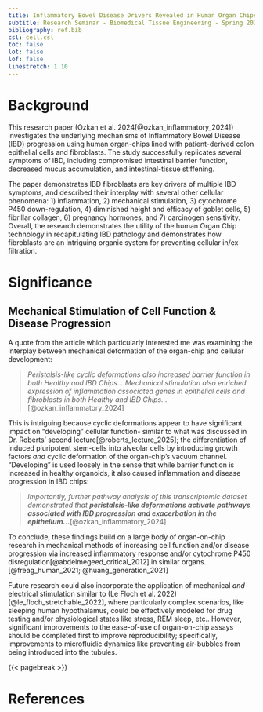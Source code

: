 ```yaml
---
title: Inflammatory Bowel Disease Drivers Revealed in Human Organ Chips
subtitle: Research Seminar - Biomedical Tissue Engineering - Spring 2025
bibliography: ref.bib
csl: cell.csl
toc: false
lot: false
lof: false
linestretch: 1.10
---
```


# Background

This research paper (Ozkan et al. 2024[@ozkan_inflammatory_2024]) investigates the underlying mechanisms of Inflammatory Bowel Disease (IBD) progression using human organ-chips lined with patient-derived colon epithelial cells and fibroblasts. The study successfully replicates several symptoms of IBD, including compromised intestinal barrier function, decreased mucus accumulation, and intestinal-tissue stiffening.

The paper demonstrates IBD fibroblasts are key drivers of multiple IBD symptoms, and described their interplay with several other cellular phenomena: 1) inflammation, 2) mechanical stimulation, 3) cytochrome P450 down-regulation, 4) diminished height and efficacy of goblet cells, 5) fibrillar collagen, 6) pregnancy hormones, and 7) carcinogen sensitivity. Overall, the research demonstrates the utility of the human Organ Chip technology in recapitulating IBD pathology and demonstrates how fibroblasts are an intriguing organic system for preventing cellular in/ex-filtration.

# Significance

## Mechanical Stimulation of Cell Function & Disease Progression

A quote from the article which particularly interested me was examining the interplay between mechanical deformation of the organ-chip and cellular development:

> *Peristalsis-like cyclic deformations also increased barrier function in both Healthy and IBD Chips... Mechanical stimulation also enriched expression of inflammation associated genes in epithelial cells and fibroblasts in both Healthy and IBD Chips...*[@ozkan_inflammatory_2024]

This is intriguing because cyclic deformations appear to have significant impact on "developing" cellular function- similar to what was discussed in Dr. Roberts' second lecture[@roberts_lecture_2025]; the differentiation of induced pluripotent stem-cells into alveolar cells by introducing growth factors *and* cyclic deformation of the organ-chip's vacuum channel. "Developing" is used loosely in the sense that while barrier function is increased in healthy organoids, it also caused inflammation and disease progression in IBD chips:

> *Importantly, further pathway analysis of this transcriptomic dataset demonstrated that **peristalsis-like deformations activate pathways associated with IBD progression and exacerbation in the epithelium...***[@ozkan_inflammatory_2024]

To conclude, these findings build on a large body of organ-on-chip research in mechanical methods of increasing cell function and/or disease progression via increased inflammatory response and/or cytochrome P450 disregulation[@abdelmegeed_critical_2012] in similar organs.[@freag_human_2021; @huang_generation_2021]  

Future research could also incorporate the application of mechanical *and* electrical stimulation similar to (Le Floch et al. 2022)[@le_floch_stretchable_2022], where particularly complex scenarios, like sleeping human hypothalamus, could be effectively modeled for drug testing and/or physiological states like stress, REM sleep, etc.. However, significant improvements to the ease-of-use of organ-on-chip assays should be completed first to improve reproducibility; specifically, improvements to microfluidic dynamics like preventing air-bubbles from being introduced into the tubules.

{{< pagebreak >}}

# References

